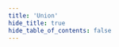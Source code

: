 ```yaml
---
title: 'Union'
hide_title: true
hide_table_of_contents: false
---
```



<ChainLayout>
  <ChainHero
    name="Union"
    iconUrl="img/union-icon.svg"
    bgColor="#ACEBFC"
    scope="testnet"
    chainId="union-testnet-9"
    nodeVersion="v0.25.0"
    token=""
    stakeUrl=""
    restakeUrl=""
    websiteUrl="https://union.build/"
    githubUrl="https://github.com/unionlabs"
    xUrl="https://x.com/union_build"
    discordUrl="https://discord.union.build/"
  />

  <ProductLinks
    appUrl=""
    appImageUrl="img/products/"
    explorerUrl=""
    faucetUrl=""
  />

  <ToolsGrid
    chainName="union"
    scope="testnet"
    showInstall={true}
    showUpgrade={true}
    showGenesis={true}
    showCli={true}
    showEndpoints={true}
    showStateSync={true}
    showSnapshot={true}
    showLivePeers={true}
    showSeed={true}
    showAddressBook={true}
    showExplorersList={false}
    showPublicEndpoints={false}
    showUsefulTools={false}
    showUpgradeWatcher={false}
  />

</ChainLayout>

